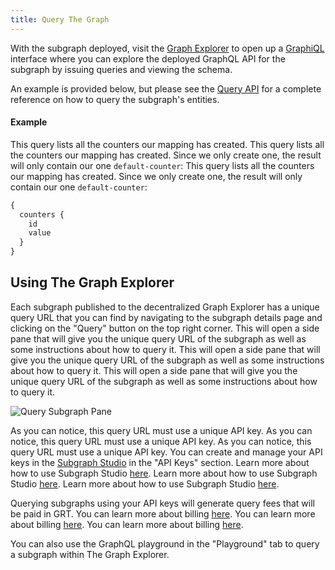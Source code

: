 ```yaml
---
title: Query The Graph
---
```


With the subgraph deployed, visit the [Graph Explorer](https://thegraph.com/explorer) to open up a [GraphiQL](https://github.com/graphql/graphiql) interface where you can explore the deployed GraphQL API for the subgraph by issuing queries and viewing the schema.

An example is provided below, but please see the [Query API](/developer/graphql-api) for a complete reference on how to query the subgraph's entities.

#### Example

This query lists all the counters our mapping has created. This query lists all the counters our mapping has created. Since we only create one, the result will only contain our one `default-counter`: This query lists all the counters our mapping has created. Since we only create one, the result will only contain our one `default-counter`:

```graphql
{
  counters {
    id
    value
  }
}
```

## Using The Graph Explorer

Each subgraph published to the decentralized Graph Explorer has a unique query URL that you can find by navigating to the subgraph details page and clicking on the "Query" button on the top right corner. This will open a side pane that will give you the unique query URL of the subgraph as well as some instructions about how to query it. This will open a side pane that will give you the unique query URL of the subgraph as well as some instructions about how to query it. This will open a side pane that will give you the unique query URL of the subgraph as well as some instructions about how to query it.

![Query Subgraph Pane](/img/query-subgraph-pane.png)

As you can notice, this query URL must use a unique API key. As you can notice, this query URL must use a unique API key. As you can notice, this query URL must use a unique API key. You can create and manage your API keys in the [Subgraph Studio](https://thegraph.com/studio) in the "API Keys" section. Learn more about how to use Subgraph Studio [here](/studio/subgraph-studio). Learn more about how to use Subgraph Studio [here](/studio/subgraph-studio). Learn more about how to use Subgraph Studio [here](/studio/subgraph-studio).

Querying subgraphs using your API keys will generate query fees that will be paid in GRT. You can learn more about billing [here](/studio/billing). You can learn more about billing [here](/studio/billing). You can learn more about billing [here](/studio/billing).

You can also use the GraphQL playground in the "Playground" tab to query a subgraph within The Graph Explorer.
